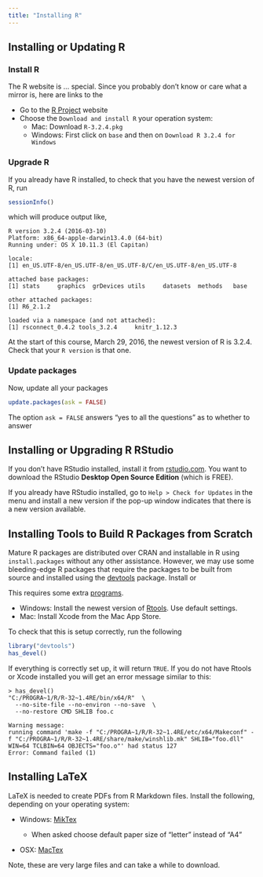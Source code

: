 ```yaml
---
title: "Installing R"
---
```


## Installing or Updating R

### Install R

The R website is ... special. Since you probably don't know or care what a mirror is, here are links to the

- Go to the [R Project](https://cran.r-project.org/) website
- Choose the `Download and install R` your operation system:
    - Mac: Download `R-3.2.4.pkg`
    - Windows: First click on `base` and then on `Download R 3.2.4 for Windows`

### Upgrade R

If you already have R installed, to check that you have the newest version of R, run
```r
sessionInfo()
```
which will produce output like,
```
R version 3.2.4 (2016-03-10)
Platform: x86_64-apple-darwin13.4.0 (64-bit)
Running under: OS X 10.11.3 (El Capitan)

locale:
[1] en_US.UTF-8/en_US.UTF-8/en_US.UTF-8/C/en_US.UTF-8/en_US.UTF-8

attached base packages:
[1] stats     graphics  grDevices utils     datasets  methods   base     

other attached packages:
[1] R6_2.1.2

loaded via a namespace (and not attached):
[1] rsconnect_0.4.2 tools_3.2.4     knitr_1.12.3
```
At the start of this course, March 29, 2016, the newest version of R is 3.2.4.
Check that your `R version` is that one.

### Update packages

Now, update all your packages
```r
update.packages(ask = FALSE)
```
The option `ask = FALSE` answers "yes to all the questions" as to whether to answer


## Installing or Upgrading R RStudio

If you don't have RStudio installed, install it from [rstudio.com](https://www.rstudio.com/products/RStudio/#Desktop). You want to download the RStudio **Desktop Open Source Edition** (which is FREE).

If you already have RStudio installed, go to `Help > Check for Updates` in the menu and install a new version if the pop-up window indicates that there is a new version available.

## Installing Tools to Build R Packages from Scratch

Mature R packages are distributed over CRAN and installable in R using `install.packages` without any other assistance.
However, we may use some bleeding-edge R packages that require the packages to be built from source and installed using the [devtools](http://www.rstudio.com/products/rpackages/devtools/) package.
Install or

This requires some extra [programs](http://www.rstudio.com/products/rpackages/devtools/).

- Windows: Install the newest version of [Rtools](http://cran.r-project.org/bin/windows/Rtools/). Use default settings.
- Mac: Install Xcode from the Mac App Store.

To check that this is setup correctly, run the following
```r
library("devtools")
has_devel()
```
If everything is correctly set up, it will return `TRUE`.
If you do not have Rtools or Xcode installed you will get an error message similar to this:
```
> has_devel()
"C:/PROGRA~1/R/R-32~1.4RE/bin/x64/R"  \
  --no-site-file --no-environ --no-save  \
  --no-restore CMD SHLIB foo.c

Warning message:
running command 'make -f "C:/PROGRA~1/R/R-32~1.4RE/etc/x64/Makeconf" -f "C:/PROGRA~1/R/R-32~1.4RE/share/make/winshlib.mk" SHLIB="foo.dll" WIN=64 TCLBIN=64 OBJECTS="foo.o"' had status 127
Error: Command failed (1)
```


## Installing LaTeX

LaTeX is needed to create PDFs from R Markdown files.
Install the following, depending on your operating system:

- Windows: [MikTex](http://miktex.org/download)

    - When asked choose default paper size of "letter" instead of "A4"

- OSX: [MacTex](https://tug.org/mactex/)

Note, these are very large files and can take a while to download.
